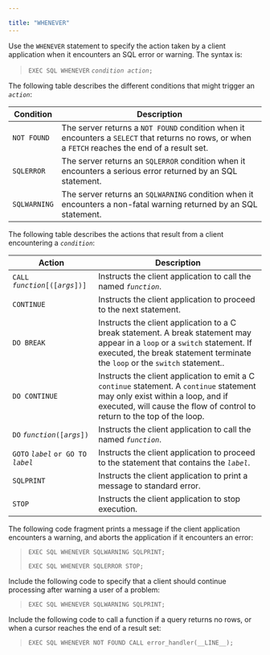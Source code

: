 ---

title: "WHENEVER"
---

<div id="whenever" class="registered_link"></div>

Use the `WHENEVER` statement to specify the action taken by a client application when it encounters an SQL error or warning. The syntax is:

> `EXEC SQL WHENEVER` *`condition action`*`;`

The following table describes the different conditions that might trigger an *`action`*:

| Condition    | Description                                                  |
| ------------ | ------------------------------------------------------------ |
| `NOT FOUND`  | The server returns a `NOT FOUND` condition when it encounters a `SELECT` that returns no rows, or when a `FETCH` reaches the end of a result set. |
| `SQLERROR`   | The server returns an `SQLERROR` condition when it encounters a serious error returned by an SQL statement. |
| `SQLWARNING` | The server returns an `SQLWARNING` condition when it encounters a non-fatal warning returned by an SQL statement. |

The following table describes the actions that result from a client encountering a *`condition`*:

| Action                                | Description                                                  |
| ------------------------------------- | ------------------------------------------------------------ |
| `CALL` *`function`*`[([`*`args`*`])]` | Instructs the client application to call the named *`function`*. |
| `CONTINUE`                            | Instructs the client application to proceed to the next statement. |
| `DO BREAK`                            | Instructs the client application to a C break statement. A break statement may appear in a `loop` or a `switch` statement. If executed, the break statement terminate the `loop` or the `switch` statement.. |
| `DO CONTINUE`                         | Instructs the client application to emit a C `continue` statement. A `continue` statement may only exist within a loop, and if executed, will cause the flow of control to return to the top of the loop. |
| `DO` *`function`*`([`*`args`*`])`     | Instructs the client application to call the named *`function`*. |
| `GOTO` *`label`* `or GO TO` *`label`* | Instructs the client application to proceed to the statement that contains the *`label`*. |
| `SQLPRINT`                            | Instructs the client application to print a message to standard error. |
| `STOP`                                | Instructs the client application to stop execution.          |

The following code fragment prints a message if the client application encounters a warning, and aborts the application if it encounters an error:

> `EXEC SQL WHENEVER SQLWARNING SQLPRINT;`
>
> `EXEC SQL WHENEVER SQLERROR STOP;`

Include the following code to specify that a client should continue processing after warning a user of a problem:

> `EXEC SQL WHENEVER SQLWARNING SQLPRINT;`

Include the following code to call a function if a query returns no rows, or when a cursor reaches the end of a result set:

> `EXEC SQL WHENEVER NOT FOUND CALL error_handler(__LINE__);`

